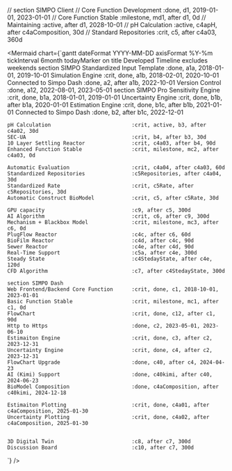 // section SIMPO Client
// Core Function Development           :done, d1, 2019-01-01, 2023-01-01
// Core Function Stable                :milestone, md1, after d1, 0d
// Maintaining                         :active, after d1, 2028-10-01
// pH Calculation                          :active, c4apH, after c4aComposition, 30d
// Standard Repositories                   :crit, c5, after c4a03, 360d

<Mermaid
  chart={`gantt
    dateFormat  YYYY-MM-DD
    axisFormat  %Y-%m
    tickInterval 6month
    todayMarker on
    title       Developed Timeline
    excludes    weekends
    section SIMPO
    Standardized Input Template             :done, a1a, 2018-01-01, 2019-10-01
    Simulation Engine                       :crit, done, a1b, 2018-02-01, 2020-10-01
    Connected to Simpo Dash                 :done, a2, after a1b, 2022-10-01
    Version Control                         :done, a12, 2022-08-01, 2023-05-01
    section SIMPO Pro
    Sensitivity Engine                      :crit, done, b1a, 2018-01-01, 2019-01-01
    Uncertainty Engine                      :crit, done, b1b, after b1a, 2020-01-01
    Estimation Engine                       :crit, done, b1c, after b1b, 2021-01-01
    Connected to Simpo Dash                 :done, b2, after b1c, 2022-12-01

    pH Calculation                          :crit, active, b3, after c4a02, 30d
    SEC-UA                                  :crit, b4, after b3, 30d
    10 Layer Settling Reactor               :crit, c4a03, after b4, 90d
    Enhanced Function Stable                :crit, milestone, mc2, after c4a03, 0d

    Automatic Evaluation                    :crit, c4a04, after c4a03, 60d
    Standardized Repositories               :c5Repositories, after c4a04, 30d
    Standardized Rate                       :crit, c5Rate, after c5Repositories, 30d
    Automatic Construct BioModel            :crit, c5, after c5Rate, 30d

    GPU capacity                            :c9, after c5, 300d
    AI Algorithm                            :crit, c6, after c9, 300d
    Mechanism + Blackbox Model              :crit, milestone, mc3, after c6, 0d
    PlugFlow Reactor                        :c4c, after c6, 60d
    BioFilm Reactor                         :c4d, after c4c, 90d
    Sewer Reactor                           :c4e, after c4d, 90d
    Real-Time Support                       :c5a, after c4e, 300d
    Steady State                            :c4StedayState, after c4e, 120d
    CFD Algorithm                           :c7, after c4StedayState, 300d

    section SIMPO Dash
    Web Frontend/Backend Core Function      :crit, done, c1, 2018-10-01, 2023-01-01
    Basic Function Stable                   :crit, milestone, mc1, after c1, 0d
    FlowChart                               :crit, done, c12, after c1, 90d
    Http to Https                           :done, c2, 2023-05-01, 2023-06-10
    Estimaiton Engine                       :crit, done, c3, after c2, 2023-12-31
    Uncertainty Engine                      :crit, done, c4, after c2, 2023-12-31
    FlowChart Upgrade                       :done, c40, after c4, 2024-04-23
    AI (Kimi) Support                       :done, c40kimi, after c40, 2024-06-23
    BioModel Composition                    :done, c4aComposition, after c40kimi, 2024-12-18

    Estimaiton Plotting                     :crit, done, c4a01, after c4aComposition, 2025-01-30
    Uncertainty Plotting                    :crit, done, c4a02, after c4aComposition, 2025-01-30


    3D Digital Twin                         :c8, after c7, 300d
    Discussion Board                        :c10, after c7, 300d
`}
/>
